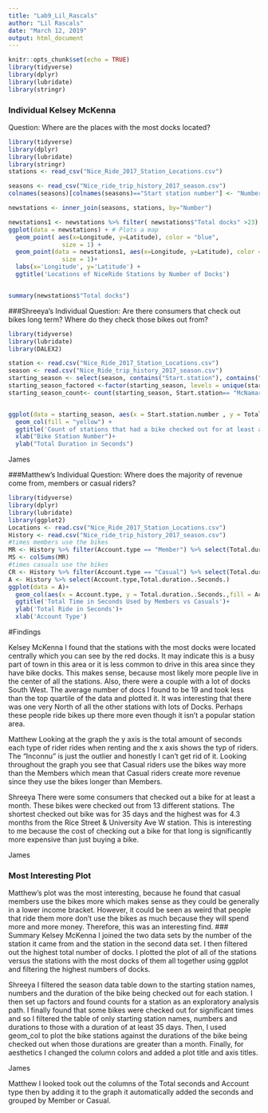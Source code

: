 ---
title: "Lab9_Lil_Rascals"
author: "Lil Rascals"
date: "March 12, 2019"
output: html_document
---

```{r setup, include=FALSE}
knitr::opts_chunk$set(echo = TRUE)
library(tidyverse)
library(dplyr)
library(lubridate)
library(stringr)
```
### Individual Kelsey McKenna
Question: 
  Where are the places with the most docks located?


```{r}
library(tidyverse)
library(dplyr)
library(lubridate)
library(stringr)
stations <- read_csv("Nice_Ride_2017_Station_Locations.csv")

seasons <- read_csv("Nice_ride_trip_history_2017_season.csv")
colnames(seasons)[colnames(seasons)=="Start station number"] <- "Number"

newstations <- inner_join(seasons, stations, by="Number") 

newstations1 <- newstations %>% filter( newstations$"Total docks" >23)
ggplot(data = newstations) + # Plots a map 
  geom_point( aes(x=Longitude, y=Latitude), color = "blue",
               size = 1) +
  geom_point(data = newstations1, aes(x=Longitude, y=Latitude), color = "red",
               size = 1)+
  labs(x='Longitude', y='Latitude') +
  ggtitle('Locations of NiceRide Stations by Number of Docks')


summary(newstations$"Total docks")


```
###Shreeya's Individual
Question: Are there consumers that check out bikes long term? Where do they check those bikes out from?
```{r}
library(tidyverse)
library(lubridate)
library(DALEX2)

station <- read.csv("Nice_Ride_2017_Station_Locations.csv")
season <- read.csv("Nice_Ride_trip_history_2017_season.csv")
starting_season <- select(season, contains("Start.station"), contains("Total.duration..Seconds.")) %>% filter(Total.duration..Seconds.>= 3025053)
starting_season_factored <-factor(starting_season, levels = unique(starting_season))
starting_season_count<- count(starting_season, Start.station== "McNamara Center")


ggplot(data = starting_season, aes(x = Start.station.number , y = Total.duration..Seconds.)) +
  geom_col(fill = "yellow") + 
  ggtitle('Count of stations that had a bike checked out for at least a month')+
  xlab("Bike Station Number")+
  ylab("Total Duration in Seconds")

```



James


###Matthew's Individual
Question: Where does the majority of revenue come from, members or casual riders?
```{r}
library(tidyverse)
library(dplyr)
library(lubridate)
library(ggplot2)
Locations <- read.csv("Nice_Ride_2017_Station_Locations.csv")
History <- read.csv("Nice_ride_trip_history_2017_season.csv")
#times members use the bikes
MR <- History %>% filter(Account.type == "Member") %>% select(Total.duration..Seconds.) %>% arrange(desc(Total.duration..Seconds.))
MS <- colSums(MR)
#times casuals use the bikes
CR <- History %>% filter(Account.type == "Casual") %>% select(Total.duration..Seconds.) %>% arrange(desc(Total.duration..Seconds.))
A <- History %>% select(Account.type,Total.duration..Seconds.)
ggplot(data = A)+
  geom_col(aes(x = Account.type, y = Total.duration..Seconds.,fill = Account.type),na.rm = TRUE)+
  ggtitle('Total Time in Seconds Used by Members vs Casuals')+
  ylab('Total Ride in Seconds')+
  xlab('Account Type')
```
#Findings


Kelsey McKenna
I found that the stations with the most docks were located centrally which you can see by the red docks. It may indicate this is a busy part of town in this area or it is less common to drive in this area since they have bike docks. This makes sense, because most likely more people live in the center of all the stations. Also, there were a couple with a lot of docks South West. The average number of docs I found to be 19 and took less than the top quartile of the data and plotted it. It was interesting that there was one very North of all the other stations with lots of Docks. Perhaps these people ride bikes up there more even though it isn't a popular station area. 

Matthew
Looking at the graph the y axis is the total amount of seconds each type of rider rides when renting and the x axis shows the typ of riders. The "Inconnu" is just the outlier and honestly I can't get rid of it. Looking throughout the graph you see that Casual riders use the bikes way more than the Members which mean that Casual riders create more revenue since they use the bikes longer than Members. 

Shreeya
There were some consumers that checked out a bike for at least a month. These bikes were checked out from 13 different stations. The shortest checked out bike was for 35 days and the highest was for 4.3 months from the Rice Street & University Ave W station. This is interesting to me because the cost of checking out a bike for that long is significantly more expensive than just buying a bike.

James

### Most Interesting Plot
Matthew's plot was the most interesting, because he found that casual members use the bikes more which makes sense as they could be generally in a lower income bracket. However, it could be seen as weird that people that ride them more don't use the bikes as much because they will spend more and more money. Therefore, this was an interesting find. 
### Summary
Kelsey McKenna
I joined the two data sets by the number of the station it came from and the station in the second data set. I then filtered out the highest total number of docks. I plotted the plot of all of the stations versus the stations with the most docks of them all together using ggplot and filtering the highest numbers of docks. 

Shreeya 
I filtered the season data table down to the starting station names, numbers and the duration of the bike being checked out for each station. I then set up factors and found counts for a station as an exploratory analysis path. I finally found that some bikes were checked out for significant times and so I filtered the table of only starting station names, numbers and durations to those with a duration of at least 35 days. Then, I used geom_col to plot the bike stations against the durations of the bike being checked out when those durations are greater than a month. Finally, for aesthetics I changed the column colors and added a plot title and axis titles. 

James 



Matthew
I looked took out the columns of the Total seconds and Account type then by adding it to the graph it automatically added the seconds and grouped by Member or Casual. 





